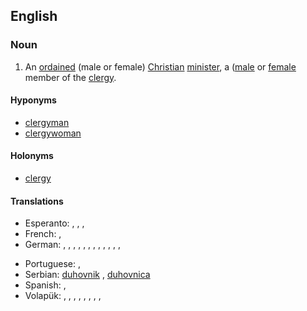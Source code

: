 ==English==

===Noun===
{{en-noun|pl2=clergypeople}}

# An [[ordained]] (male or female) [[Christian]] [[minister]], a ([[male]] or [[female]] member of the [[clergy]].

====Hyponyms====
* [[clergyman]]
* [[clergywoman]]

====Holonyms====
* [[clergy]]

====Translations====
{{trans-top|ordained (male or female) Christian minister, male or female member of the clergy}}
* Esperanto: {{qualifier|♂♀}} {{t-|eo|pastro}}, {{qualifier|♂}} {{t-|eo|virpastro}}, {{qualifier|neologism, ♂}} {{t-|eo|pastriĉo}}, {{qualifier|♀}} {{t-|eo|pastrino}}
* French: {{t+|fr|prêtre|m}}, {{t+|fr|prêtresse|f}}
* German: {{t+|de|Pfarrer|m}}, {{t-|de|Pfarrerin|f}}, {{t+|de|Pastor|m}}, {{t-|de|Pastorin|f}}, {{t-|de|Kleriker|m}}, {{t-|de|Klerikerin|f}}, {{t+|de|Geistlicher|m}}, {{t+|de|Geistliche|f}}, {{t-|de|Seelsorger|m}}, {{t-|de|Seelsorgerin|f}}, {{t-|de|Seelenhirt|m}}, {{t-|de|Seelenhirte|m}}, {{t-|de|Seelenhirtin|f}}
{{trans-mid}}
* Portuguese: {{t+|pt|clérigo|m}}, {{t-|pt|clériga|f}}
* Serbian: [[duhovnik]] {{m}}, [[duhovnica]] {{f}}
* Spanish: {{t+|es|clérigo|m}}, {{t-|es|clériga|f}}
* Volapük: {{qualifier|♂♀}} {{t+|vo|kultan}} {{qualifier|general}}, {{qualifier|♂}} {{t-|vo|hikultan}}, {{qualifier|♀}} {{t-|vo|jikultan}}, {{qualifier|♂♀}} {{t+|vo|pädan}} {{qualifier|Catholic}}, {{qualifier|♂}} {{t-|vo|hipädan}}, {{qualifier|♀}} {{t-|vo|jipädan}}, {{qualifier|♂♀}} {{t+|vo|pastan}} {{qualifier|Evangelical, Protestant}}, {{qualifier|♂}} {{t-|vo|hipastan}}, {{qualifier|♀}} {{t-|vo|jipastan}}  
{{trans-bottom}}